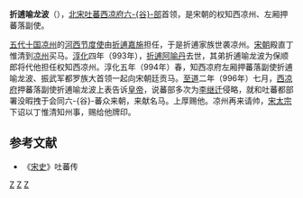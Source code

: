 '''折逋喻龙波'''（{{bd|?||?||}}），[[北宋|北宋]][[吐蕃|吐蕃]][[西凉府|西凉府]][[六谷部|六-{谷}-部]]首领，是宋朝的权知西凉州、左厢押蕃落副使。

[[五代十国|五代十国]][[凉州|凉州]]的[[河西节度使|河西节度使]]由[[折逋嘉施|折逋嘉施]]担任，于是折逋家族世袭凉州。[[宋朝|宋朝]]殿直丁惟清到[[凉州|凉州]]买马。[[淳化_(北宋)|淳化]]四年（993年），[[折逋阿喻丹|折逋阿喻丹]]去世，其弟折逋喻龙波为保顺郎将代他担任权知西凉州。淳化五年（994年）春，知西凉府左厢押蕃落副使折逋喻龙波、振武军都罗族大首领一起向宋朝廷贡马。[[至道|至道]]二年（996年）七月，[[西凉府|西凉府]]押蕃落副使折逋喻龙波上表告诉[[皇帝|皇帝]]，说蕃部多次为[[李继迁|李继迁]]侵略，就和吐蕃都部署没暇拽于会同六-{谷}-蕃众来朝，来献名马。上厚赐他。凉州再来请帅，[[宋太宗|宋太宗]]下诏以丁惟清知州事，赐给他牌印。
==参考文献==
*《[[宋史|宋史]]》吐蕃传

[[Category:武威历史|Z]]
[[Category:吐蕃政治人物|Z]]
[[Category:宋朝人|Z]]